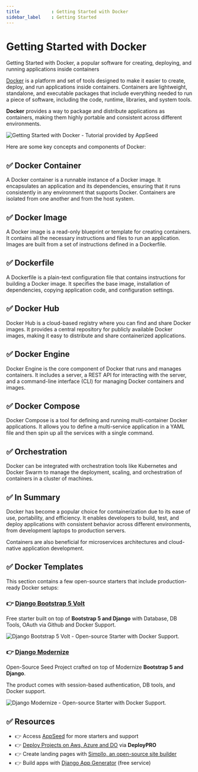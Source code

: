 ```yaml
---
title            : Getting Started with Docker
sidebar_label    : Getting Started
---
```


# Getting Started with Docker

<SubHeading>Getting Started with Docker, a popular software for creating, deploying, and running applications inside containers</SubHeading>

[Docker](https://www.docker.com/) is a platform and set of tools designed to make it easier to create, deploy, and run applications inside containers. 
Containers are lightweight, standalone, and executable packages that include everything needed to run a piece of software, including the code, runtime, libraries, and system tools. 

**Docker** provides a way to package and distribute applications as containers, making them highly portable and consistent across different environments.

![Getting Started with Docker - Tutorial provided by AppSeed](https://github-production-user-asset-6210df.s3.amazonaws.com/51070104/268558520-a87dbf5e-83a8-4daf-9b10-8417b58c60e1.png) 

Here are some key concepts and components of Docker:

## ✅ **Docker Container** 

A Docker container is a runnable instance of a Docker image. It encapsulates an application and its dependencies, ensuring that it runs consistently in any environment that supports Docker. 
Containers are isolated from one another and from the host system.

## ✅ **Docker Image** 

A Docker image is a read-only blueprint or template for creating containers. It contains all the necessary instructions and files to run an application. 
Images are built from a set of instructions defined in a Dockerfile.

## ✅ **Dockerfile** 

A Dockerfile is a plain-text configuration file that contains instructions for building a Docker image. 
It specifies the base image, installation of dependencies, copying application code, and configuration settings.

## ✅ **Docker Hub** 

Docker Hub is a cloud-based registry where you can find and share Docker images. 
It provides a central repository for publicly available Docker images, making it easy to distribute and share containerized applications.

## ✅ **Docker Engine** 

Docker Engine is the core component of Docker that runs and manages containers. 
It includes a server, a REST API for interacting with the server, and a command-line interface (CLI) for managing Docker containers and images.

## ✅ **Docker Compose** 

Docker Compose is a tool for defining and running multi-container Docker applications. 
It allows you to define a multi-service application in a YAML file and then spin up all the services with a single command.

## ✅ **Orchestration** 

Docker can be integrated with orchestration tools like Kubernetes and Docker Swarm to manage the deployment, scaling, and orchestration of containers in a cluster of machines.

## ✅ In Summary

Docker has become a popular choice for containerization due to its ease of use, portability, and efficiency. 
It enables developers to build, test, and deploy applications with consistent behavior across different environments, from development laptops to production servers. 

Containers are also beneficial for microservices architectures and cloud-native application development.

## ✅ Docker Templates

This section contains a few open-source starters that include production-ready Docker setups:

### 👉 [Django Bootstrap 5 Volt](https://appseed.us/product/volt-dashboard/django/)

Free starter built on top of **Bootstrap 5 and Django** with Database, DB Tools, OAuth via Github and Docker Support.

![Django Bootstrap 5 Volt - Open-source Starter with Docker Support.](https://user-images.githubusercontent.com/51070104/269347618-1f21456d-b0b5-4d4b-9ee5-99ccb6c22188.jpg)

### 👉 [Django Modernize](https://appseed.us/product/modernize-dashboard/django/)

Open-Source Seed Project crafted on top of Modernize **Bootstrap 5 and Django**.

The product comes with session-based authentication, DB tools, and Docker support.

![Django Modernize - Open-source Starter with Docker Support.](https://github-production-user-asset-6210df.s3.amazonaws.com/51070104/270395275-0f223ca7-be26-472d-8af1-6c5e643f4ed6.jpg)

## ✅ Resources

- 👉 Access [AppSeed](https://appseed.us/) for more starters and support 
- 👉 [Deploy Projects on Aws, Azure and DO](https://www.docs.deploypro.dev/) via **DeployPRO**
- 👉 Create landing pages with [Simpllo, an open-source site builder](https://www.simpllo.com/)
- 👉 Build apps with [Django App Generator](https://app-generator.dev/django/) (free service)
